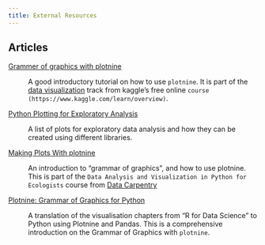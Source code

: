 ```yaml
---
title: External Resources
---
```


## Articles


[Grammer of graphics with plotnine](https://www.kaggle.com/residentmario/grammer-of-graphics-with-plotnine-optional/)

:   A good introductory tutorial on how to use `plotnine`. It is part
    of the [data visualization](https://www.kaggle.com/learn/data-visualisation)
    track from kaggle's free online `course (https://www.kaggle.com/learn/overview)`.

[Python Plotting for Exploratory Analysis](http://pythonplot.com/)

:   A list of plots for exploratory data analysis and how they can be
    created using different libraries.

[Making Plots With plotnine](https://datacarpentry.org/python-ecology-lesson/07-visualization-ggplot-python/index.html)

:   An introduction to "grammar of graphics", and how to use plotnine. This is part
    of the `Data Analysis and Visualization in Python for Ecologists` course from
    [Data Carpentry](https://datacarpentry.org/python-ecology-lesson/)

[Plotnine: Grammar of Graphics for Python](https://www.datascienceworkshops.com/blog/plotnine-grammar-of-graphics-for-python)

:   A translation of the visualisation chapters from "R for Data Science" to Python using Plotnine and Pandas.
    This is a comprehensive introduction on the Grammar of Graphics with `plotnine`.
